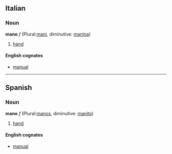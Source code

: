 ==Italian==
===Noun===
'''mano''' ''f'' (Plural:[[mani]], diminutive: [[manina]])

# [[hand]]

====English cognates====
*[[manual]]

----
==Spanish==
===Noun===
'''mano''' ''f'' (Plural:[[manos]], diminutive: [[manito]])

# [[hand]]

====English cognates====
*[[manual]]